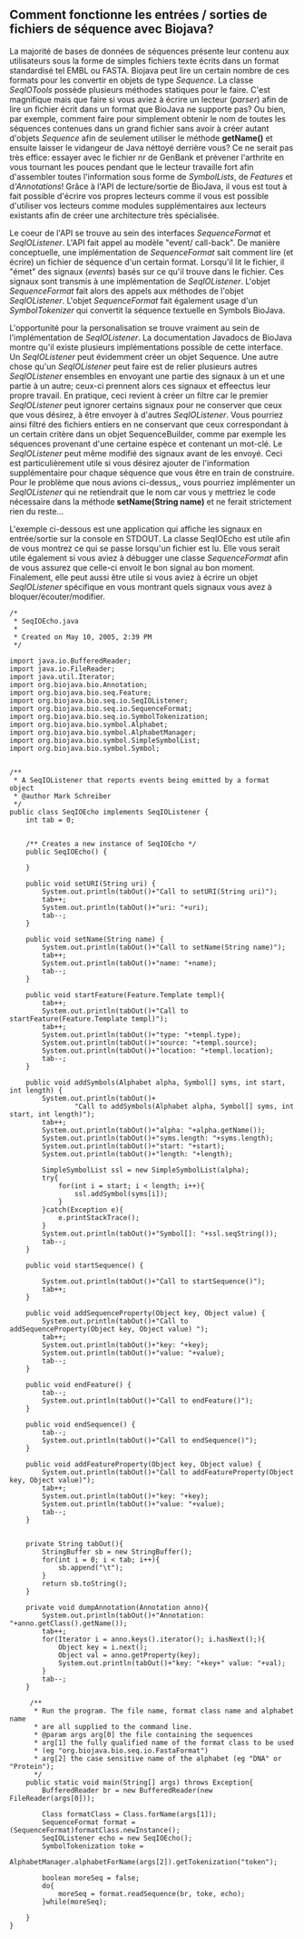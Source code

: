 == Comment fonctionne les entrées / sorties de fichiers de séquence avec Biojava? ==

La majorité de bases de données de séquences présente leur contenu aux utilisateurs sous la forme de simples fichiers texte écrits dans un format standardisé tel EMBL ou FASTA. Biojava peut lire un certain nombre de ces formats pour les convertir en objets de type ''Sequence''. La classe ''SeqIOTools'' possède plusieurs méthodes statiques pour le faire. C'est magnifique mais que faire si vous aviez à écrire un lecteur (''parser'') afin de lire un fichier écrit dans un format que BioJava ne supporte pas? Ou bien, par exemple, comment faire pour simplement obtenir le nom de toutes les séquences contenues dans un grand fichier sans avoir à créer autant d'objets ''Sequence'' afin de seulement utiliser le méthode '''getName()''' et ensuite laisser le vidangeur de Java néttoyé derrière vous?  Ce ne serait pas très effice: essayer avec le fichier nr de GenBank et prévener l'arthrite en vous tournant les pouces pendant que le lecteur travaille fort afin d'assembler toutes l'information sous forme de ''SymbolLists'', de ''Features'' et d'''Annotations''! Grâce à l'API de lecture/sortie de BioJava, il vous est tout à fait possible d'écrire vos propres lecteurs comme il vous est possible d'utiliser vos lecteurs comme modules supplémentaires aux lecteurs existants afin de créer une architecture très spécialisée.

Le coeur de l'API se trouve au sein des interfaces ''SequenceFormat'' et ''SeqIOListener''. L'API fait appel au modèle "event/ call-back". De manière conceptuelle, une implémentation de ''SequenceFormat'' sait comment lire (et écrire) un fichier de séquence d'un certain format. Lorsqu'il lit le fichier, il "émet" des signaux (''events'') basés sur ce qu'il trouve dans le fichier. Ces signaux sont transmis à une implémentation de ''SeqIOListener''. L'objet ''SequenceFormat'' fait alors des appels aux méthodes de l'objet ''SeqIOListener''. L'objet ''SequenceFormat'' fait également usage d'un ''SymbolTokenizer'' qui convertit la séquence textuelle en Symbols BioJava.

L'opportunité pour la personalisation se trouve vraiment au sein de l'implémentation de ''SeqIOListener''. La documentation Javadocs de BioJava montre qu'il existe plusieurs implémentations possible de cette interface. Un ''SeqIOListener'' peut évidemment créer un objet Sequence. Une autre chose qu'un ''SeqIOListener'' peut faire est de relier plusieurs autres ''SeqIOListener'' ensembles en envoyant une partie des signaux à un et une partie à un autre; ceux-ci prennent alors ces signaux et effeectus leur propre travail. En pratique, ceci revient à créer un filtre car le premier ''SeqIOListener'' peut ignorer certains signaux pour ne conserver que ceux que vous désirez, à être envoyer à d'autres ''SeqIOListener''. Vous pourriez ainsi filtré des fichiers entiers en ne conservant que ceux correspondant à un certain critère dans un objet SequenceBuilder, comme par exemple les séquences provenant d'une certaine espèce et contenant un mot-clé. Le ''SeqIOListener'' peut même modifié des signaux avant de les envoyé. Ceci est particulièrement utile si vous désirez ajouter de l'information supplémentaire pour chaque séquence que vous être en train de construire. Pour le problème que nous avions ci-dessus,, vous pourriez implémenter un ''SeqIOListener'' qui ne retiendrait que le nom car vous y mettriez le code nécessaire dans la méthode '''setName(String name)''' et ne ferait strictement rien du reste... 


L'exemple ci-dessous est une application qui affiche les signaux en entrée/sortie sur la console en STDOUT. La classe SeqIOEcho est utile afin de vous montrez ce qui se passe lorsqu'un fichier est lu. Elle vous serait utile également si vous aviez à débugger une classe ''SequenceFormat'' afin de vous assurez que celle-ci envoit le bon signal au bon moment. Finalement, elle peut aussi être utile si vous aviez à écrire un objet ''SeqIOListener'' spécifique en vous montrant quels signaux vous avez à bloquer/écouter/modifier.


<pre>
/*
 * SeqIOEcho.java
 *
 * Created on May 10, 2005, 2:39 PM
 */

import java.io.BufferedReader;
import java.io.FileReader;
import java.util.Iterator;
import org.biojava.bio.Annotation;
import org.biojava.bio.seq.Feature;
import org.biojava.bio.seq.io.SeqIOListener;
import org.biojava.bio.seq.io.SequenceFormat;
import org.biojava.bio.seq.io.SymbolTokenization;
import org.biojava.bio.symbol.Alphabet;
import org.biojava.bio.symbol.AlphabetManager;
import org.biojava.bio.symbol.SimpleSymbolList;
import org.biojava.bio.symbol.Symbol;


/**
 * A SeqIOListener that reports events being emitted by a format object
 * @author Mark Schreiber
 */
public class SeqIOEcho implements SeqIOListener {
    int tab = 0;
    
    
    /** Creates a new instance of SeqIOEcho */
    public SeqIOEcho() {
        
    }

    public void setURI(String uri) {
        System.out.println(tabOut()+"Call to setURI(String uri)");
        tab++;
        System.out.println(tabOut()+"uri: "+uri);
        tab--;
    }

    public void setName(String name) {
        System.out.println(tabOut()+"Call to setName(String name)");
        tab++;
        System.out.println(tabOut()+"name: "+name);
        tab--;
    }

    public void startFeature(Feature.Template templ){
        tab++;
        System.out.println(tabOut()+"Call to startFeature(Feature.Template templ)");
        tab++;
        System.out.println(tabOut()+"type: "+templ.type);
        System.out.println(tabOut()+"source: "+templ.source);
        System.out.println(tabOut()+"location: "+templ.location);
        tab--;
    }

    public void addSymbols(Alphabet alpha, Symbol[] syms, int start, int length) {
        System.out.println(tabOut()+
                "Call to addSymbols(Alphabet alpha, Symbol[] syms, int start, int length)");
        tab++;
        System.out.println(tabOut()+"alpha: "+alpha.getName());
        System.out.println(tabOut()+"syms.length: "+syms.length);
        System.out.println(tabOut()+"start: "+start);
        System.out.println(tabOut()+"length: "+length);
        
        SimpleSymbolList ssl = new SimpleSymbolList(alpha);
        try{
            for(int i = start; i < length; i++){
                ssl.addSymbol(syms[i]);
            }
        }catch(Exception e){
            e.printStackTrace();
        }
        System.out.println(tabOut()+"Symbol[]: "+ssl.seqString());
        tab--;
    }

    public void startSequence() {
        
        System.out.println(tabOut()+"Call to startSequence()");
        tab++;
    }

    public void addSequenceProperty(Object key, Object value) {
        System.out.println(tabOut()+"Call to addSequenceProperty(Object key, Object value) ");
        tab++;
        System.out.println(tabOut()+"key: "+key);
        System.out.println(tabOut()+"value: "+value);
        tab--;
    }

    public void endFeature() {
        tab--;
        System.out.println(tabOut()+"Call to endFeature()");
    }

    public void endSequence() {
        tab--;
        System.out.println(tabOut()+"Call to endSequence()");
    }

    public void addFeatureProperty(Object key, Object value) {
        System.out.println(tabOut()+"Call to addFeatureProperty(Object key, Object value)");
        tab++;
        System.out.println(tabOut()+"key: "+key);
        System.out.println(tabOut()+"value: "+value);
        tab--;
    }
    
    
    private String tabOut(){
        StringBuffer sb = new StringBuffer();
        for(int i = 0; i < tab; i++){
            sb.append("\t");
        }
        return sb.toString();
    }
    
    private void dumpAnnotation(Annotation anno){
        System.out.println(tabOut()+"Annotation: "+anno.getClass().getName());
        tab++;
        for(Iterator i = anno.keys().iterator(); i.hasNext();){
            Object key = i.next();
            Object val = anno.getProperty(key);
            System.out.println(tabOut()+"key: "+key+" value: "+val);
        }
        tab--;
    }
    
     /**
      * Run the program. The file name, format class name and alphabet name
      * are all supplied to the command line.
      * @param args arg[0] the file containing the sequences
      * arg[1] the fully qualified name of the format class to be used
      * (eg "org.biojava.bio.seq.io.FastaFormat")
      * arg[2] the case sensitive name of the alphabet (eg "DNA" or "Protein");
      */
    public static void main(String[] args) throws Exception{
        BufferedReader br = new BufferedReader(new FileReader(args[0]));
        
        Class formatClass = Class.forName(args[1]);
        SequenceFormat format = (SequenceFormat)formatClass.newInstance();
        SeqIOListener echo = new SeqIOEcho();
        SymbolTokenization toke = 
                AlphabetManager.alphabetForName(args[2]).getTokenization("token");
    
        boolean moreSeq = false;
        do{
            moreSeq = format.readSequence(br, toke, echo);
        }while(moreSeq);
        
    }
}
</pre>